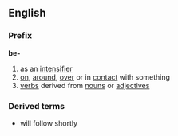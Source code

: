 ==English==
===Prefix===
{{wikipedia}}
'''be-'''
# as an [[intensifier]]
# [[on]], [[around]], [[over]] or in [[contact]] with something
# [[verb]]s derived from [[noun]]s or [[adjectives]]
===Derived terms===
*will follow shortly